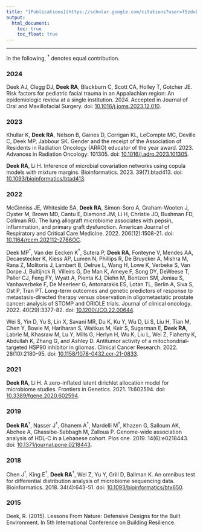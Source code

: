 ```yaml
---
title: "[Publications](https://scholar.google.com/citations?user=f5zdvDAAAAAJ&hl=en&oi=ao)"
output:
  html_document:
    toc: true
    toc_float: true
---
```


<link rel="stylesheet" href="academicons/css/academicons.min.css"/>

-----

In the following, $^\dagger$ denotes equal contribution.

### 2024

Deek AJ, Clegg DJ, **Deek RA**, Blackburn C, Scott CA, Holley T, Gotcher JE. Risk factors for pediatric facial trauma in an Appalachian region: An epidemiologic review at a single institution. 2024. Accepted in Journal of Oral and Maxillofacial Surgery. doi: [10.1016/j.joms.2023.12.010](https://doi.org/10.1016/j.joms.2023.12.010).

### 2023

Khullar K, **Deek RA**, Nelson B, Gaines D, Corrigan KL, LeCompte MC, Deville C, Deek MP, Jabbour SK. Gender and the receipt of the Association of Residents in Radiation Oncology (ARRO) educator of the year award. 2023. Advances in Radiation Oncology: 101305. doi: [10.1016/j.adro.2023.101305](https://doi.org/10.1016/j.adro.2023.101305).

**Deek RA**, Li H. Inference of microbial covariation networks using copula models with mixture margins. Bioinformatics. 2023. 39(7):btad413. doi: [10.1093/bioinformatics/btad413](https://doi.org/10.1093/bioinformatics/btad413).

### 2022

McGinniss JE, Whiteside SA, **Deek RA**, Simon-Soro A, Graham-Wooten J, Oyster M, Brown MD, Cantu E, Diamond JM, Li H, Christie JD, Bushman FD, Collman RG. The lung allograft microbiome associates with pepsin, inflammation, and primary graft dysfunction. American Journal of Respiratory and Critical Care Medicine. 2022. 206(12):1508-21. doi: [10.1164/rccm.202112-2786OC](https://doi.org/10.1164/rccm.202112-2786OC).

Deek MP$^\dagger$, Van der Eecken K$^\dagger$, Sutera P, **Deek RA**, Fonteyne V, Mendes AA, Decaestecker K, Kiess AP, Lumen N, Phillips R, De Bruycker A, Mishra M, Rana Z, Molitoris J, Lambert B, Delrue L, Wang H, Lowe K, Verbeke S, Van Dorpe J, Bultijnck R, Villeirs G, De Man K, Ameye F, Song DY, DeWeese T, Paller CJ, Feng FY, Wyatt A, Pienta KJ, Diehn M, Bentzen SM, Joniau S, Vanhaverbeke F, De Meerleer G, Antonarakis ES, Lotan TL, Berlin A, Siva S, Ost P, Tran PT. Long-term outcomes and genetic predictors of response to metastasis-directed therapy versus observation in oligometastatic prostate cancer: analysis of STOMP and ORIOLE trials. Journal of clinical oncology. 2022. 40(29):3377-82. doi: [10.1200/JCO.22.00644](https://doi.org/10.1200/JCO.22.00644).

Wei S, Yin D, Yu S, Lin X, Savani MR, Du K, Ku Y, Wu D, Li S, Liu H, Tian M, Chen Y, Bowie M, Hariharan S, Waitkus M, Keir S, Sugarman E, **Deek RA**, Labrie M, Khasraw M, Lu Y, Mills G, Herlyn H, Wu K, Liu L, Wei Z, Flaherty K, Abdullah K, Zhang G, and Ashley D. Antitumor activity of a mitochondrial-targeted HSP90 inhibitor in gliomas. Clinical Cancer Research. 2022. 28(10):2180-95. doi: [10.1158/1078-0432.ccr-21-0833](https://doi.org/10.1158/1078-0432.ccr-21-0833).

### 2021

**Deek RA**, Li H. A zero-inflated latent dirichlet allocation model for microbiome studies. Frontiers in Genetics. 2021. 11:602594. doi: [10.3389/fgene.2020.602594](https://doi.org/10.3389/fgene.2020.602594).

### 2019

**Deek RA**$^\dagger$, Nasser J$^\dagger$, Ghanem A$^\dagger$, Mardelli M$^\dagger$, Khazen G, Salloum AK, Abchee A, Ghassibe-Sabbagh M, Zalloua P. Genome-wide association analysis of HDL-C in a Lebanese cohort. Plos one. 2019. 14(6):e0218443. doi: [10.1371/journal.pone.0218443](https://doi.org/10.1371/journal.pone.0218443).

### 2018

Chen J$^\dagger$, King E$^\dagger$, **Deek RA**$^\dagger$, Wei Z, Yu Y, Grill D, Ballman K. An omnibus test for differential distribution analysis of microbiome sequencing data. Bioinformatics. 2018. 34(4):643-51. doi: [10.1093/bioinformatics/btx650](https://doi.org/10.1093/bioinformatics/btx650).

### 2015

Deek, R. (2015). Lessons From Nature: Defensive Designs for the Built Environment. In 5th International Conference on Building Resilience.